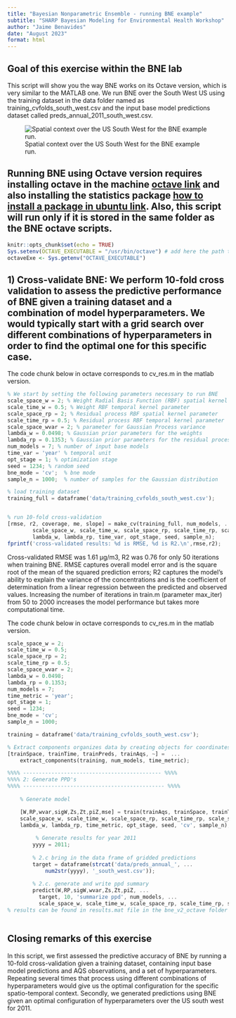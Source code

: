 ```yaml
---
title: "Bayesian Nonparametric Ensemble - running BNE example"
subtitle: "SHARP Bayesian Modeling for Environmental Health Workshop"
author: "Jaime Benavides"
date: "August 2023"
format: html
---
```


## Goal of this exercise within the BNE lab

This script will show you the way BNE works on its Octave version, which is very similar to the MATLAB one. We run BNE over the South West US using the training dataset in the data folder named as training_cvfolds_south_west.csv and the input base model predictions dataset called preds_annual_2011_south_west.csv. 

![Spatial context over the US South West for the BNE example run.](images/south_west_us_sp_context.png)

## Running BNE using Octave version requires installing octave in the machine [octave link](https://octave.org/download) and also installing the statistics package [how to install a package in ubuntu link](https://askubuntu.com/questions/936022/how-to-install-statistics-package-in-octave4-0-0-in-ubuntu-16-04). Also, this script will run only if it is stored in the same folder as the BNE octave scripts.

```r
knitr::opts_chunk$set(echo = TRUE)
Sys.setenv(OCTAVE_EXECUTABLE = "/usr/bin/octave") # add here the path to octave
octaveExe <- Sys.getenv("OCTAVE_EXECUTABLE")
```

## 1) Cross-validate BNE: We perform 10-fold cross validation to assess the predictive performance of BNE given a training dataset and a combination of model hyperparameters. We would typically start with a grid search over different combinations of hyperparameters in order to find the optimal one for this specific case.   

The code chunk below in octave corresponds to cv_res.m in the matlab version.  

```octave
% We start by setting the following parameters necessary to run BNE
scale_space_w = 2; % Weight Radial Basis Function (RBF) spatial kernel parameter 
scale_time_w = 0.5; % Weight RBF temporal kernel parameter 
scale_space_rp = 2; % Residual process RBF spatial kernel parameter
scale_time_rp = 0.5; % Residual process RBF temporal kernel parameter
scale_space_wvar = 2; % parameter for Gaussian Process variance
lambda_w = 0.0498; % Gaussian prior parameters for the weights
lambda_rp = 0.1353; % Gaussian prior parameters for the residual process
num_models = 7; % number of input base models
time_var = 'year' % temporal unit
opt_stage = 1; % optimization stage
seed = 1234; % random seed
bne_mode = 'cv';  % bne mode
sample_n = 1000;  % number of samples for the Gaussian distribution

% load training dataset
training_full = dataframe('data/training_cvfolds_south_west.csv');


% run 10-fold cross-validation
[rmse, r2, coverage, me, slope] = make_cv(training_full, num_models, ...
        scale_space_w, scale_time_w, scale_space_rp, scale_time_rp, scale_space_wvar, ...
        lambda_w, lambda_rp, time_var, opt_stage, seed, sample_n);
fprintf('cross-validated results: %d is RMSE, %d is R2.\n',rmse,r2);
```

Cross-validated RMSE was 1.61 µg/m3, R2 was 0.76 for only 50 iterations when training BNE. RMSE captures overall model error and is the square root of the mean of the squared prediction errors; R2 captures the model's ability to explain the variance of the concentrations and is the coefficient of determination from a linear regression between the predicted and observed values. Increasing the number of iterations in train.m (parameter max_iter) from 50 to 2000 increases the model performance but takes more computational time.

The code chunk below in octave corresponds to cv_res.m in the matlab version.  

```octave
scale_space_w = 2;
scale_time_w = 0.5;
scale_space_rp = 2;
scale_time_rp = 0.5;
scale_space_wvar = 2;
lambda_w = 0.0498;
lambda_rp = 0.1353;
num_models = 7;
time_metric = 'year';
opt_stage = 1;
seed = 1234;
bne_mode = 'cv';  
sample_n = 1000;

training = dataframe('data/training_cvfolds_south_west.csv');

% Extract components organizes data by creating objects for coordinates, time, predictions and AQS
[trainSpace, trainTime, trainPreds, trainAqs, ~] =  ...
    extract_components(training, num_models, time_metric);

%%%% -------------------------------------------- %%%%
%%%% 2: Generate PPD's
%%%% --------------------------------------------- %%%%
    
    % Generate model

    [W,RP,wvar,sigW,Zs,Zt,piZ,mse] = train(trainAqs, trainSpace, trainTime, trainPreds, ...
    scale_space_w, scale_time_w, scale_space_rp, scale_time_rp, scale_space_wvar, ...
    lambda_w, lambda_rp, time_metric, opt_stage, seed, 'cv', sample_n);
        
         % Generate results for year 2011 
        yyyy = 2011;
        
        % 2.c bring in the data frame of gridded predictions
        target = dataframe(strcat('data/preds_annual_', ...
            num2str(yyyy), '_south_west.csv'));
        
        % 2.c. generate and write ppd summary
        predict(W,RP,sigW,wvar,Zs,Zt,piZ, ...
          target, 10, 'summarize ppd', num_models, ...
          scale_space_w, scale_time_w, scale_space_rp, scale_time_rp, scale_space_wvar, time_metric, sample_n);
% results can be found in results.mat file in the bne_v2_octave folder and can be interpreted in the same way as in the lab main script for the contiguous US.
    
```

## Closing remarks of this exercise

In this script, we first assessed the predictive accuracy of BNE by running a 10-fold cross-validation given a training dataset, containing input base model predictions and AQS observations, and a set of hyperparameters. Repeating several times that process using different combinations of hyperparameters would give us the optimal configuration for the specific spatio-temporal context. Secondly, we generated predictions using BNE given an optimal configuration of hyperparameters over the US south west for 2011. 
